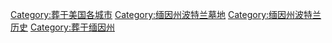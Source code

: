 
[[Category:葬于美国各城市|Category:葬于美国各城市]]
[[Category:缅因州波特兰墓地|Category:缅因州波特兰墓地]]
[[Category:缅因州波特兰历史|Category:缅因州波特兰历史]]
[[Category:葬于缅因州|Category:葬于缅因州]]